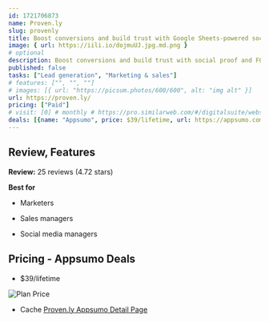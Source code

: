 ```yaml
---
id: 1721706873  
name: Proven.ly
slug: provenly
title: Boost conversions and build trust with Google Sheets-powered social proof and notification popups
image: { url: https://iili.io/dojmuUJ.jpg.md.png }
# optional
description: Boost conversions and build trust with social proof and FOMO notifications powered by Google SheetsCreate engaging popups and manage data effortlessly to drive more sales and enhance user experience
published: false
tasks: ["Lead generation", "Marketing & sales"]
# features: ["", "", ""]
# images: [{ url: "https://picsum.photos/600/600", alt: "img alt" }]
url: https://proven.ly/ 
pricing: ["Paid"]
# visit: [0] # monthly # https://pro.similarweb.com/#/digitalsuite/websiteanalysis/home
deals: [{name: "Appsumo", price: $39/lifetime, url: https://appsumo.com/products/provenly/#overview }]
---
```


## Review, Features

**Review:** 25 reviews  (4.72 stars)

**Best for**

- Marketers

- Sales managers

- Social media managers

## Pricing - Appsumo Deals

- $39/lifetime

<Img src="https://iili.io/dolWhwN.png" alt="Plan Price" />

- Cache [Proven.ly Appsumo Detail Page](https://iili.io/doenNV9.png)

